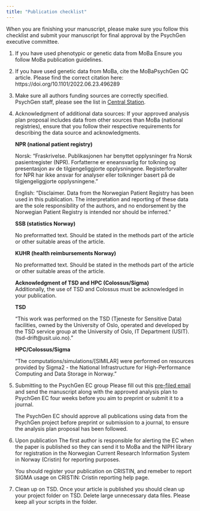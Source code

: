 ```yaml
---
title: "Publication checklist"
---
```


When you are finishing your manuscript, please make sure you follow this checklist and submit your manuscript for final approval by the PsychGen executive committee.

1.  If you have used phenotypic or genetic data from MoBa Ensure you follow MoBa publication guidelines.

2.  If you have used genetic data from MoBa, cite the MoBaPsychGen QC article. Please find the correct citation here: https://doi.org/10.1101/2022.06.23.496289

3.  Make sure all authors funding sources are correctly specified. PsychGen staff, please see the list in [Central Station](https://folkehelse.sharepoint.com/:x:/r/sites/2358/Delte%20dokumenter/General/PsychGen%20Center%20admin/PsychGen%20projects%20funding%20overview.xlsx?d=w2dfca8a1a2034c56a89fcab25cd58cd7&csf=1&web=1&e=nlh00I).

4.  Acknowledgment of additional data sources: If your approved analysis plan proposal includes data from other sources than MoBa (national registries), ensure that you follow their respective requirements for describing the data source and acknowledgments.

    **NPR (national patient registry)**

    Norsk: "Fraskrivelse. Publikasjonen har benyttet opplysninger fra Norsk pasientregister (NPR). Forfatterne er eneansvarlig for tolkning og presentasjon av de tilgjengeliggjorte opplysningene. Registerforvalter for NPR har ikke ansvar for analyser eller tolkninger basert på de tilgjengeliggjorte opplysningene."

    English: "Disclaimer. Data from the Norwegian Patient Registry has been used in this publication. The interpretation and reporting of these data are the sole responsibility of the authors, and no endorsement by the Norwegian Patient Registry is intended nor should be inferred."

    **SSB (statistics Norway)**

    No preformatted text. Should be stated in the methods part of the article or other suitable areas of the article.

    **KUHR (health reimbursements Norway)**

    No preformatted text. Should be stated in the methods part of the article or other suitable areas of the article.

    **Acknowledgment of TSD and HPC (Colossus/Sigma)**\
    Additionally, the use of TSD and Colossus must be acknowledged in your publication.

    **TSD**

    “This work was performed on the TSD (Tjeneste for Sensitive Data) facilities, owned by the University of Oslo, operated and developed by the TSD service group at the University of Oslo, IT Department (USIT). (tsd-drift\@usit.uio.no).”

    **HPC/Colossus/Sigma**

    "The computations/simulations/\[SIMILAR\] were performed on resources provided by Sigma2 - the National Infrastructure for High-Performance Computing and Data Storage in Norway."

5.  Submitting to the PsychGen EC group Please fill out this [pre-filed email](mailto:stianbarbo.valand@fhi.no;%20helga.ask@fhi.no;%20Alexandra.Havdahl@fhi.no?body=First%20Author:%0A%0AArticle%20title:%0A%0ACompleted%20MoBa%20Checklist?:%0A%0ACited%20MoBaPsychGen%20QC%20paper?:%0A%0AAcknowledged%20other%20data%20sources?:%0A%0AAcknowledged%20TSD?:%0A%0AAcknowledged%20%20HPC/Colossus/Sigma?:%0A%0ATSD%20path%20to%20code:%0A%0ACleaned%20up%20your%20project%20folderon%20TSD?::%0A%0) and send the manuscript along with the approved analysis plan to PsychGen EC four weeks before you aim to preprint or submit it to a journal.

    The PsychGen EC should approve all publications using data from the PsychGen project before preprint or submission to a journal, to ensure the analysis plan proposal has been followed.

6.  Upon publication The first author is responsible for alerting the EC when the paper is published so they can send it to MoBa and the NIPH library for registration in the Norwegian Current Research Information System in Norway (Cristin) for reporting purposes.

    You should register your publication on CRISTIN, and remeber to report SIGMA usage on CRISTIN: Cristin reporting help page.

7.  Clean up on TSD. Once your article is published you should clean up your project folder on TSD. Delete large unnecessary data files. Please keep all your scripts in the folder.
